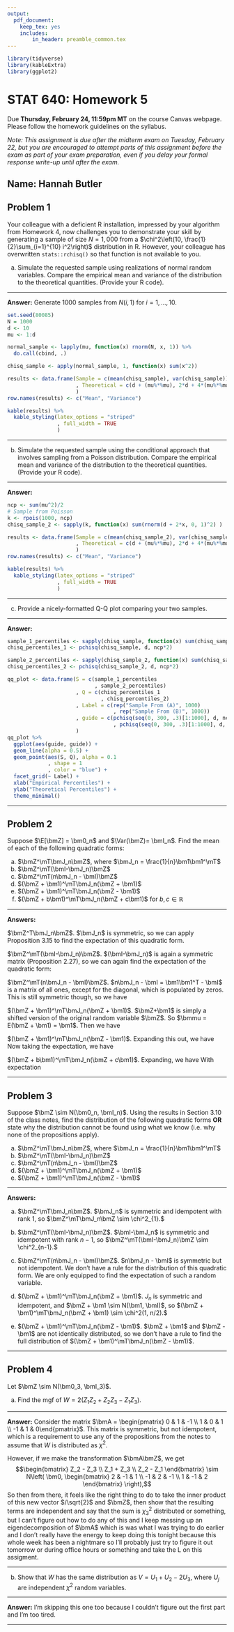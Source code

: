 ```yaml
---
output: 
  pdf_document: 
    keep_tex: yes
    includes:
        in_header: preamble_common.tex
---
```


```r
library(tidyverse)
library(kableExtra)
library(ggplot2)
```


STAT 640: Homework 5
===================
Due **Thursday, February 24, 11:59pm MT** on the course Canvas webpage. Please follow the homework guidelines on the syllabus.

*Note: This assignment is due after the midterm exam on Tuesday, February 22, but you are encouraged to attempt parts of this assignment before the exam as part of your exam preparation, even if you delay your formal response write-up until after the exam.*


## Name: Hannah Butler
##


## Problem 1 
Your colleague with a deficient R installation, impressed by your algorithm from Homework 4, now challenges you to demonstrate your skill by generating a sample of size $N=1,000$ from a $\chi^2\left(10, \frac{1}{2}\sum_{i=1}^{10} i^2\right)$ distribution in R. However, your colleague has overwritten `stats::rchisq()` so that function is not available to you. 

a. Simulate the requested sample using realizations of normal random variables. Compare the empirical mean and variance of the distribution to the theoretical quantities. (Provide your R code).

*********************************************************************************

**Answer:** 
Generate 1000 samples from $N(i,1)$ for $i=1,\dots,10$.

```r
set.seed(80085)
N = 1000
d <- 10
mu <- 1:d

normal_sample <- lapply(mu, function(x) rnorm(N, x, 1)) %>%
  do.call(cbind, .)

chisq_sample <- apply(normal_sample, 1, function(x) sum(x^2))
```

```r
results <- data.frame(Sample = c(mean(chisq_sample), var(chisq_sample))
                      , Theoretical = c(d + (mu%*%mu), 2*d + 4*(mu%*%mu))
                      ) 
row.names(results) <- c("Mean", "Variance")

kable(results) %>%
  kable_styling(latex_options = "striped"
                , full_width = TRUE 
                )
```

*********************************************************************************

\newpage

b.  Simulate the requested sample using the conditional approach that involves sampling from a Poisson distribution. Compare the empirical mean and variance of the distribution to the theoretical quantities. (Provide your R code).

*********************************************************************************

**Answer:** 

```r
ncp <- sum(mu^2)/2
# Sample from Poisson
k <- rpois(1000, ncp)
chisq_sample_2 <- sapply(k, function(x) sum(rnorm(d + 2*x, 0, 1)^2) )
```

```r
results <- data.frame(Sample = c(mean(chisq_sample_2), var(chisq_sample_2))
                      , Theoretical = c(d + (mu%*%mu), 2*d + 4*(mu%*%mu))
                      ) 
row.names(results) <- c("Mean", "Variance")

kable(results) %>%
  kable_styling(latex_options = "striped"
                , full_width = TRUE 
                )
```

*********************************************************************************
 
    
c. Provide a nicely-formatted Q-Q plot comparing your two samples.


*********************************************************************************

**Answer:** 

```r
sample_1_percentiles <- sapply(chisq_sample, function(x) sum(chisq_sample < x)/1000)
chisq_percentiles_1 <- pchisq(chisq_sample, d, ncp*2)

sample_2_percentiles <- sapply(chisq_sample_2, function(x) sum(chisq_sample_2 < x)/1000)
chisq_percentiles_2 <- pchisq(chisq_sample_2, d, ncp*2)

qq_plot <- data.frame(S = c(sample_1_percentiles
                            , sample_2_percentiles)
                      , Q = c(chisq_percentiles_1
                              , chisq_percentiles_2)
                      , Label = c(rep("Sample From (A)", 1000)
                                  , rep("Sample From (B)", 1000)) 
                      , guide = c(pchisq(seq(0, 300, .3)[1:1000], d, ncp)
                                  , pchisq(seq(0, 300, .3)[1:1000], d, ncp))
                      )
qq_plot %>%
  ggplot(aes(guide, guide)) +
  geom_line(alpha = 0.5) +
  geom_point(aes(S, Q), alpha = 0.1
             , shape = 1
             , color = "blue") +
  facet_grid(~ Label) +
  xlab("Empirical Percentiles") +
  ylab("Theoretical Percentiles") +
  theme_minimal()
```

*********************************************************************************

\newpage

## Problem 2

Suppose $\E[\bmZ] = \bm0_n$ and $\Var(\bmZ)= \bmI_n$. Find the mean of each of the following quadratic forms:

a. $\bmZ^\mT\bmJ_n\bmZ$, where $\bmJ_n = \frac{1}{n}\bm1\bm1^\mT$
b. $\bmZ^\mT(\bmI-\bmJ_n)\bmZ$
c. $\bmZ^\mT(n\bmJ_n - \bmI)\bmZ$
d. $(\bmZ + \bm1)^\mT\bmJ_n(\bmZ + \bm1)$
e. $(\bmZ + \bm1)^\mT\bmJ_n(\bmZ - \bm1)$
f. $(\bmZ + b\bm1)^\mT\bmJ_n(\bmZ + c\bm1)$ for $b,c \in \mathbb{R}$

*********************************************************************************

**Answers:** 

\textit{Note that since $\bmJ_n = \frac{1}{n}\bm1 \bm1^T$, $\bmJ_n$ is populated with $\frac{1}{n}$ in every component, including the diagonals. So we have $\trace(\bmJ_n) = 1$.}

$\bmZ^T\bmJ_n\bmZ$. $\bmJ_n$ is symmetric, so we can apply Proposition 3.15 to find the expectation of this quadratic form.
\begin{align*}
E(\bmZ^T\bmJ_n\bmZ) &= \trace(\bmJ_n \bmSigma) + \bmmu^T \bmJ_n \bmmu \\
&= \trace(\bmJ_n) + 0 \\
&= 1
\end{align*}

$\bmZ^\mT(\bmI-\bmJ_n)\bmZ$. $(\bmI-\bmJ_n)$ is again a symmetric matrix (Proposition 2.27), so we can again find the expectation of the quadratic form:
\begin{align*}
E(\bmZ^\mT(\bmI-\bmJ_n)\bmZ) &= \trace((\bmI-\bmJ_n)\bmSigma) + \bmmu^T\bmJ_n \bmmu\\
&= \trace(\bmSigma - \bmJ_n\bmSigma) + 0 \\
&= \trace(\bmSigma) - \trace(\bmJ_n) \\
&= n - 1
\end{align*}

$\bmZ^\mT(n\bmJ_n - \bmI)\bmZ$. $n\bmJ_n - \bmI = \bm1\bm1^T - \bmI$ is a matrix of all ones, except for the diagonal, which is populated by zeros. This is still symmetric though, so we have
\begin{align*}
E(\bmZ^\mT(n\bmJ_n - \bmI)\bmZ) &= \trace((n\bmJ_n - \bmI)\bmSigma) + 0 \\
&= \trace(n\bmJ_n - \bmI) \\
&=0
\end{align*}

$(\bmZ + \bm1)^\mT\bmJ_n(\bmZ + \bm1)$. $\bmZ+\bm1$ is simply a shifted version of the original random variable $\bmZ$. So $\bmmu = E(\bmZ + \bm1) = \bm1$. Then we have
\begin{align*}
E( (\bmZ + \bm1)^\mT\bmJ_n(\bmZ + \bm1) ) &= \trace(\bmJ_n\bmSigma) + \bmmu^T\bmJ_n\bmmu \\
&= 1 + \bm1^T \bmJ_n \bm1 \\
&= 1 + \frac{1}{n} \bm1^T \bm1 \bm1^T \bm1 \\
&= 1 + \frac{1}{n} n^2 \\
&= 1 + n
\end{align*}

$(\bmZ + \bm1)^\mT\bmJ_n(\bmZ - \bm1)$. Expanding this out, we have
\begin{align*}
(\bmZ + \bm1)^\mT\bmJ_n(\bmZ - \bm1) &= \bmZ^T\bmJ_n(\bmZ - \bm1) + \bm1^T\bmJ_n(\bmZ - \bm1) \\
&= \bmZ^T\bmJ_n\bmZ - \bmZ^T\bmJ_n\bm1 + \bm1^T\bmJ_n\bmZ - \bm1^T\bmJ_n\bm1
\end{align*}
Now taking the expectation, we have
\begin{align*}
E(\bmZ^T\bmJ_n\bmZ - \bmZ^T\bmJ_n\bm1 + \bm1^T\bmJ_n\bmZ - \bm1^T\bmJ_n\bm1) &= 1 - 0 + 0 - n \\
&= 1-n
\end{align*}

$(\bmZ + b\bm1)^\mT\bmJ_n(\bmZ + c\bm1)$. Expanding, we have
\begin{align*}
(\bmZ + b\bm1)^\mT\bmJ_n(\bmZ + c\bm1) &= \bmZ^T\bmJ_n\bmZ + c\bmZ^T\bmJ_n\bm1 + b\bm1^T\bmJ_n\bmZ + bc\bm1^t\bmJ_n\bm1.
\end{align*}
With expectation
\begin{align*}
E(\bmZ^T\bmJ_n\bmZ + c\bmZ^T\bmJ_n\bm1 + b\bm1^T\bmJ_n\bmZ + bc\bm1^t\bmJ_n\bm1) &= 1 + 0 + 0 + nbc \\
&= 1 + nbc
\end{align*}

*********************************************************************************

\newpage

## Problem 3

Suppose $\bmZ \sim N(\bm0_n, \bmI_n)$. Using the results in Section 3.10 of the class notes, find the distribution of the following quadratic forms **OR** state why the distribution cannot be found using what we know (i.e. why none of the propositions apply). 

a. $\bmZ^\mT\bmJ_n\bmZ$, where $\bmJ_n = \frac{1}{n}\bm1\bm1^\mT$
b. $\bmZ^\mT(\bmI-\bmJ_n)\bmZ$
c. $\bmZ^\mT(n\bmJ_n - \bmI)\bmZ$
d. $(\bmZ + \bm1)^\mT\bmJ_n(\bmZ + \bm1)$
e. $(\bmZ + \bm1)^\mT\bmJ_n(\bmZ - \bm1)$

*********************************************************************************

**Answers:** 

a. $\bmZ^\mT\bmJ_n\bmZ$. $\bmJ_n$ is symmetric and idempotent with rank 1, so $\bmZ^\mT\bmJ_n\bmZ \sim \chi^2_{1}.$

b. $\bmZ^\mT(\bmI-\bmJ_n)\bmZ$. $\bmI-\bmJ_n$ is symmetric and idempotent with rank $n-1$, so $\bmZ^\mT(\bmI-\bmJ_n)\bmZ \sim \chi^2_{n-1}.$

c. $\bmZ^\mT(n\bmJ_n - \bmI)\bmZ$. $n\bmJ_n - \bmI$ is symmetric but not idempotent. We don't have a rule for the distribution of this quadratic form. We are only equipped to find the expectation of such a random variable.

d. $(\bmZ + \bm1)^\mT\bmJ_n(\bmZ + \bm1)$. $J_n$ is symmetric and idempotent, and $\bmZ + \bm1 \sim N(\bm1, \bmI)$, so  $(\bmZ + \bm1)^\mT\bmJ_n(\bmZ + \bm1) \sim \chi^2(1, n/2).$

e. $(\bmZ + \bm1)^\mT\bmJ_n(\bmZ - \bm1)$. $\bmZ + \bm1$ and $\bmZ - \bm1$ are not identically distributed, so we don't have a rule to find the full distribution of $(\bmZ + \bm1)^\mT\bmJ_n(\bmZ - \bm1)$.

*********************************************************************************

## Problem 4
Let $\bmZ \sim N(\bm0_3, \bmI_3)$. 

a. Find the mgf of $W = 2(Z_1Z_2 + Z_2Z_3 - Z_1Z_3)$.

*********************************************************************************

**Answer:** 
Consider the matrix $\bmA = \begin{pmatrix} 0 & 1 & -1 \\ 1 & 0 & 1 \\ -1 & 1 & 0\end{pmatrix}$. This matrix is symmetric, but not idempotent, which is a requirement to use any of the propositions from the notes to assume that $W$ is distributed as $\chi^2$. 

However, if we make the transformation $\bmA\bmZ$, we get
$$\begin{bmatrix} Z_2 - Z_3 \\ Z_1 + Z_3 \\ Z_2 - Z_1 \end{bmatrix} \sim N\left( \bm0, \begin{bmatrix} 2 & -1 & 1 \\ -1 & 2 & -1 \\ 1 & -1 & 2 \end{bmatrix} \right),$$
So then from there, it feels like the right thing to do to take the inner product of this new vector $/\sqrt{2}$ and $\bmZ$, then show that the resulting terms are independent and say that the sum is $\chi^2_3$ distributed or something, but I can't figure out how to do any of this and I keep messing up an eigendecomposition of $\bmA$ which is was what I was trying to do earlier and I don't really have the energy to keep doing this tonight because this whole week has been a nightmare so I'll probably just try to figure it out tomorrow or during office hours or something and take the L on this assigment.

*********************************************************************************


b. Show that $W$ has the same distribution as $V = U_1 + U_2 - 2U_3$, where $U_j$ are independent $\chi^2$ random variables.

*********************************************************************************

**Answer:** 
I'm skipping this one too because I couldn't figure out the first part and I'm too tired.

*********************************************************************************


